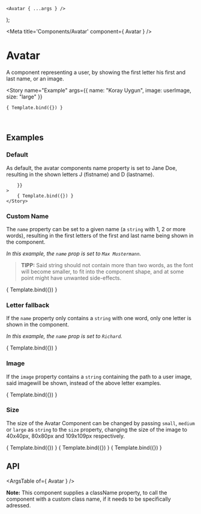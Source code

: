

	<Avatar { ...args } />
);

<Meta title='Components/Avatar' component={ Avatar } />

# Avatar

A component representing a user, by showing the first letter his first and last name, or an image.

<Story 
    name="Example"
    args={{
        name: "Koray Uygun",
        image: userImage,
        size: "large"
    }}
>
    { Template.bind({}) }
</Story>

<br />

## Examples

### Default

As default, the avatar components name property is set to Jane Doe, resulting in the shown letters J (fistname) and D (lastname).

<Canvas>
	<Story
		name="Default"
		args={{
			
		}}
	>
		{ Template.bind({}) }
	</Story>
</Canvas>

### Custom Name

The `name` property can be set to a given name (a `string` with 1, 2 or more words), resulting in the first letters of the first and last name being shown in the component.

*In this example, the `name` prop is set to `Max Mustermann`.*

> **TIPP:** Said string should not contain more than two words, as the font will become smaller, to fit into the component shape, and at some point might have unwanted side-effects.

<Canvas>
    <Story 
        name="Custom Name"
        args={{
            name: 'Max Mustermann'
        }}
    >
        { Template.bind({}) }
    </Story>
</Canvas>

### Letter fallback

If the `name` property only contains a `string` with one word, only one letter is shown in the component.

*In this example, the `name` prop is set to `Richard`.*

<Canvas>
    <Story
        name="Letter fallback"
        args={{
            name: 'Richard'
        }}
    >
        { Template.bind({}) }
    </Story>
</Canvas>

### Image

If the `image` property contains a `string` containing the path to a user image, said imagewill be shown, instead of the above letter examples.

<Canvas>
    <Story 
        name="Custom Image"
        args={{
            name: "Koray Uygun",
            image: userImage
        }}
    >
        { Template.bind({}) }
    </Story>
</Canvas>

### Size

The size of the Avatar Component can be changed by passing `small`, `medium` or `large` as `string` to the `size` property, changing the size of the image to 40x40px, 80x80px and 109x109px respectively.

<Canvas>
    <Story 
        name="Small Image Size"
        args={{
            name: "Koray Uygun",
            image: userImage,
            size: "small"
        }}
    >
        { Template.bind({}) }
    </Story>
    <Story 
        name="Medium Image Size"
        args={{
            name: "Koray Uygun",
            image: userImage,
            size: "medium"
        }}
    >
        { Template.bind({}) }
    </Story>
    <Story 
       name="Large Image Size"
        args={{
            name: "Koray Uygun",
            image: userImage,
            size: "large"
        }}
    >
        { Template.bind({}) }
    </Story>
</Canvas>

## API

<ArgsTable of={ Avatar } />

**Note:** This component supplies a className property, to call the component with a custom class name, if it needs to be specifically adressed.